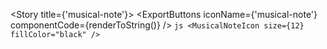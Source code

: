 
<Meta title="Foundations/Icons/musical-note" />

<Story title={'musical-note'}>
    <IconViewer>
        <MusicalNoteIcon size={12} />
    </IconViewer>
    <ExportButtons
        iconName={'musical-note'}
        componentCode={renderToString(<MusicalNoteIcon size={12} />)}
    />
    <IconInfo>
        ```js
        <MusicalNoteIcon size={12} fillColor="black" />
        ```
    </IconInfo>
</Story>
